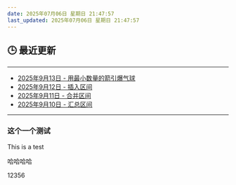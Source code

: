 ```yaml
---
date: 2025年07月06日 星期日 21:47:57
last_updated: 2025年07月06日 星期日 21:47:57
---
```


## 🕒 最近更新

---
- [2025年9月13日 - 用最小数量的箭引爆气球](/blog/LeetCode452)
- [2025年9月12日 - 插入区间](/blog/LeetCode57)
- [2025年9月11日 - 合并区间](/blog/LeetCode56)
- [2025年9月10日 - 汇总区间](/blog/LeetCode228)
---

<!-- 其他内容 -->


### 这个一个测试
This is a test

哈哈哈哈


12356
